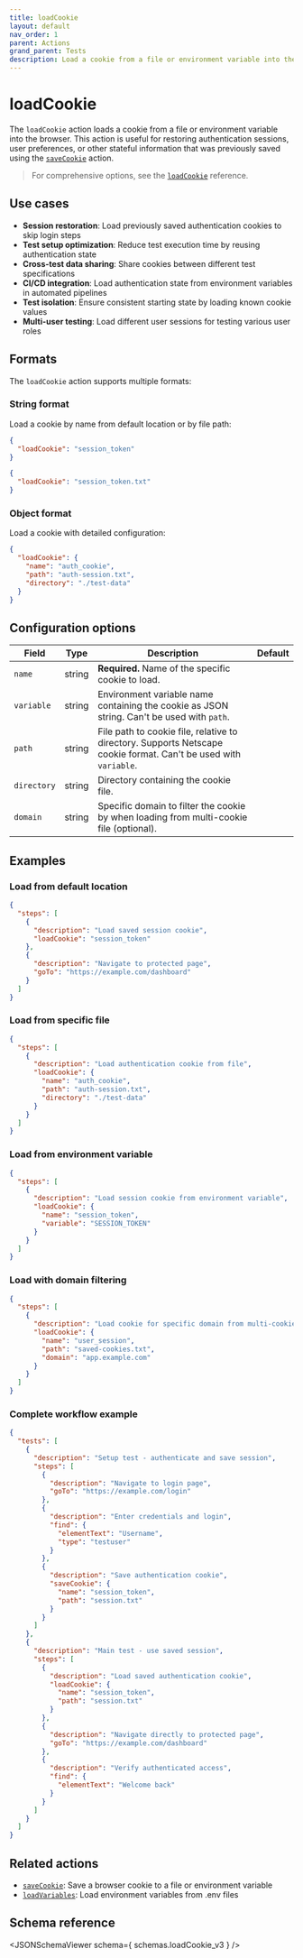 ```yaml
---
title: loadCookie
layout: default
nav_order: 1
parent: Actions
grand_parent: Tests
description: Load a cookie from a file or environment variable into the browser.
---
```



# loadCookie

The `loadCookie` action loads a cookie from a file or environment variable into the browser. This action is useful for restoring authentication sessions, user preferences, or other stateful information that was previously saved using the [`saveCookie`](/docs/get-started/actions/saveCookie) action.

> For comprehensive options, see the [`loadCookie`](/docs/references/schemas/loadcookie) reference.

## Use cases

- **Session restoration**: Load previously saved authentication cookies to skip login steps
- **Test setup optimization**: Reduce test execution time by reusing authentication state
- **Cross-test data sharing**: Share cookies between different test specifications
- **CI/CD integration**: Load authentication state from environment variables in automated pipelines
- **Test isolation**: Ensure consistent starting state by loading known cookie values
- **Multi-user testing**: Load different user sessions for testing various user roles

## Formats

The `loadCookie` action supports multiple formats:

### String format

Load a cookie by name from default location or by file path:

```json title="Load from environment variable"
{
  "loadCookie": "session_token"
}
```

```json title="Load from file"
{
  "loadCookie": "session_token.txt"
}
```

### Object format

Load a cookie with detailed configuration:

```json
{
  "loadCookie": {
    "name": "auth_cookie",
    "path": "auth-session.txt",
    "directory": "./test-data"
  }
}
```

## Configuration options

| Field | Type | Description | Default |
|-------|------|-------------|---------|
| `name` | string | **Required.** Name of the specific cookie to load. | |
| `variable` | string | Environment variable name containing the cookie as JSON string. Can't be used with `path`. | |
| `path` | string | File path to cookie file, relative to directory. Supports Netscape cookie format. Can't be used with `variable`. | |
| `directory` | string | Directory containing the cookie file. | |
| `domain` | string | Specific domain to filter the cookie by when loading from multi-cookie file (optional). | |

## Examples

### Load from default location

```json
{
  "steps": [
    {
      "description": "Load saved session cookie",
      "loadCookie": "session_token"
    },
    {
      "description": "Navigate to protected page",
      "goTo": "https://example.com/dashboard"
    }
  ]
}
```

### Load from specific file

```json
{
  "steps": [
    {
      "description": "Load authentication cookie from file",
      "loadCookie": {
        "name": "auth_cookie",
        "path": "auth-session.txt",
        "directory": "./test-data"
      }
    }
  ]
}
```

### Load from environment variable

```json
{
  "steps": [
    {
      "description": "Load session cookie from environment variable",
      "loadCookie": {
        "name": "session_token",
        "variable": "SESSION_TOKEN"
      }
    }
  ]
}
```

### Load with domain filtering

```json
{
  "steps": [
    {
      "description": "Load cookie for specific domain from multi-cookie file",
      "loadCookie": {
        "name": "user_session",
        "path": "saved-cookies.txt",
        "domain": "app.example.com"
      }
    }
  ]
}
```

### Complete workflow example

```json
{
  "tests": [
    {
      "description": "Setup test - authenticate and save session",
      "steps": [
        {
          "description": "Navigate to login page",
          "goTo": "https://example.com/login"
        },
        {
          "description": "Enter credentials and login",
          "find": {
            "elementText": "Username",
            "type": "testuser"
          }
        },
        {
          "description": "Save authentication cookie",
          "saveCookie": {
            "name": "session_token",
            "path": "session.txt"
          }
        }
      ]
    },
    {
      "description": "Main test - use saved session",
      "steps": [
        {
          "description": "Load saved authentication cookie",
          "loadCookie": {
            "name": "session_token",
            "path": "session.txt"
          }
        },
        {
          "description": "Navigate directly to protected page",
          "goTo": "https://example.com/dashboard"
        },
        {
          "description": "Verify authenticated access",
          "find": {
            "elementText": "Welcome back"
          }
        }
      ]
    }
  ]
}
```

## Related actions

- [`saveCookie`](/docs/get-started/actions/saveCookie): Save a browser cookie to a file or environment variable
- [`loadVariables`](/docs/get-started/actions/loadVariables): Load environment variables from .env files

## Schema reference

<JSONSchemaViewer schema={ schemas.loadCookie_v3 } />
